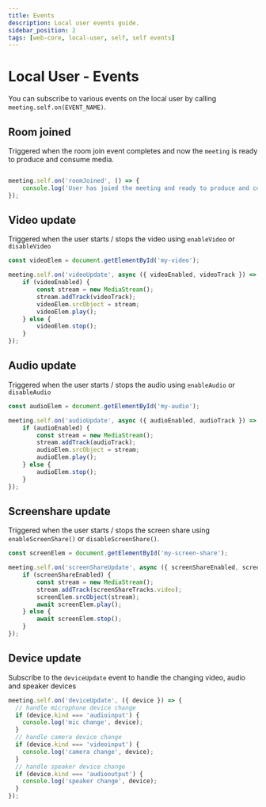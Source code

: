 ```yaml
---
title: Events
description: Local user events guide.
sidebar_position: 2
tags: [web-core, local-user, self, self events]
---
```



# Local User - Events

You can subscribe to various events on the local user by calling `meeting.self.on(EVENT_NAME)`.

## Room joined

Triggered when the room join event completes and now the `meeting` is ready to produce and consume media.

```js

meeting.self.on('roomJoined', () => {
    console.log('User has joied the meeting and ready to produce and consume media');
});
```

## Video update

Triggered when the user starts / stops the video using `enableVideo` or `disableVideo`

```js
const videoElem = document.getElementById('my-video');

meeting.self.on('videoUpdate', async ({ videoEnabled, videoTrack }) => {
    if (videoEnabled) {
        const stream = new MediaStream();
        stream.addTrack(videoTrack);
        videoElem.srcObject = stream;
        videoElem.play();
    } else {
        videoElem.stop();
    }
});
```

## Audio update

Triggered when the user starts / stops the audio using `enableAudio` or `disableAudio`

```js
const audioElem = document.getElementById('my-audio');

meeting.self.on('audioUpdate', async ({ audioEnabled, audioTrack }) => {
    if (audioEnabled) {
        const stream = new MediaStream();
        stream.addTrack(audioTrack);
        audioElem.srcObject = stream;
        audioElem.play();
    } else {
        audioElem.stop();
    }
});
```

## Screenshare update

Triggered when the user starts / stops the screen share using `enableScreenShare()` or `disableScreenShare()`.

```js
const screenElem = document.getElementById('my-screen-share');

meeting.self.on('screenShareUpdate', async ({ screenShareEnabled, screenShareTracks }) => {
    if (screenShareEnabled) {
        const stream = new MediaStream();
        stream.addTrack(screenShareTracks.video);
        screenElem.srcObject(stream);
        await screenElem.play();
    } else {
        await screenElem.stop();
    }
});
```

## Device update

Subscribe to the `deviceUpdate` event to handle the changing video, audio and speaker devices

```js
meeting.self.on('deviceUpdate', ({ device }) => {
  // handle microphone device change
  if (device.kind === 'audioinput') {
    console.log('mic change', device);
  }
  // handle camera device change
  if (device.kind === 'videoinput') {
    console.log('camera change', device);
  }
  // handle speaker device change
  if (device.kind === 'audiooutput') {
    console.log('speaker change', device);
  }
});
```
